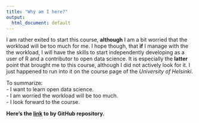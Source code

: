 ```yaml
---
title: "Why am I here?"
output:
  html_document: default
---
```


I am rather exited to start this course, **although** I am a bit worried that the workload will be too much for me. I hope though, that **if** I manage with the the workload, I will have the skills to start independently developing as a user of R and a contributor to open data science. It is especially the **latter** point that brought me to this course, although I did not actively look for it. I just happened to run into it on the course page of the *University of Helsinki*.

To summarize:  
- I want to learn open data science.  
- I am worried the workload will be too much.  
- I look forward to the course.  

**Here's the [link](https://github.com/Kalle-K/IODS-project) to by GitHub repository.**


